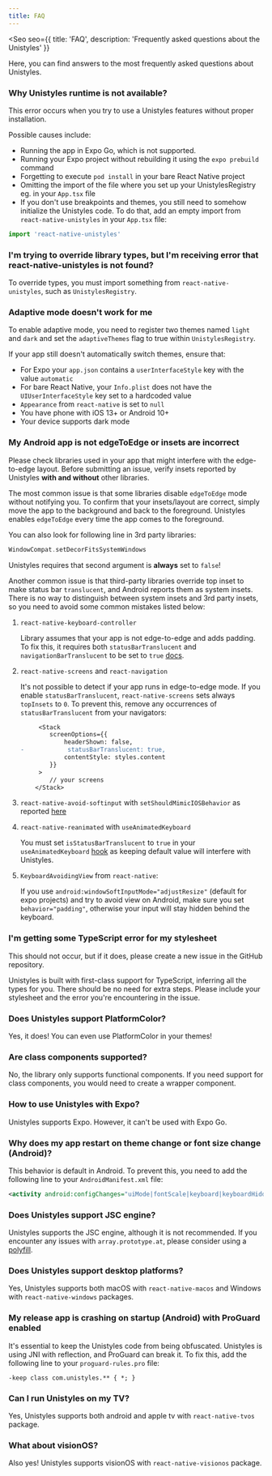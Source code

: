 ```yaml
---
title: FAQ
---
```



<Seo
    seo={{
        title: 'FAQ',
        description: 'Frequently asked questions about the Unistyles'
    }}
>

Here, you can find answers to the most frequently asked questions about Unistyles.

### Why Unistyles runtime is not available?

This error occurs when you try to use a Unistyles features without proper installation.

Possible causes include:
- Running the app in Expo Go, which is not supported.
- Running your Expo project without rebuilding it using the `expo prebuild` command
- Forgetting to execute `pod install` in your bare React Native project
- Omitting the import of the file where you set up your UnistylesRegistry eg. in your `App.tsx` file
- If you don't use breakpoints and themes, you still need to somehow initialize the Unistyles code. To do that, add an empty import from `react-native-unistyles` in your `App.tsx` file:

```ts
import 'react-native-unistyles'
```

### I'm trying to override library types, but I'm receiving error that react-native-unistyles is not found?

To override types, you must import something from `react-native-unistyles`, such as `UnistylesRegistry`.

### Adaptive mode doesn't work for me

To enable adaptive mode, you need to register two themes named `light` and `dark` and set the `adaptiveThemes` flag to true within `UnistylesRegistry`.

If your app still doesn't automatically switch themes, ensure that:
- For Expo your `app.json` contains a `userInterfaceStyle` key with the value `automatic`
- For bare React Native, your `Info.plist` does not have the `UIUserInterfaceStyle` key set to a hardcoded value
- `Appearance` from `react-native` is set to `null`
- You have phone with iOS 13+ or Android 10+
- Your device supports dark mode

### My Android app is not edgeToEdge or insets are incorrect

Please check libraries used in your app that might interfere with the edge-to-edge layout.
Before submitting an issue, verify insets reported by Unistyles **with and without** other libraries.

The most common issue is that some libraries disable `edgeToEdge` mode without notifying you. To confirm that your insets/layout are correct, simply move the app to the background and back to the foreground.
Unistyles enables `edgeToEdge` every time the app comes to the foreground.

You can also look for following line in 3rd party libraries:

```kotlin
WindowCompat.setDecorFitsSystemWindows
```

Unistyles requires that second argument is **always** set to `false`!

Another common issue is that third-party libraries override top inset to make status bar `translucent`, and Android reports them as system insets.
There is no way to distinguish between system insets and 3rd party insets, so you need to avoid some common mistakes listed below:

<Steps>

1. `react-native-keyboard-controller`

    Library assumes that your app is not edge-to-edge and adds padding. To fix this, it requires both `statusBarTranslucent` and `navigationBarTranslucent` to be set to `true` [docs](https://kirillzyusko.github.io/react-native-keyboard-controller/docs/api/keyboard-provider#props).

2. `react-native-screens` and `react-navigation`

    It's not possible to detect if your app runs in edge-to-edge mode. If you enable `statusBarTranslucent`, `react-native-screens` sets always `topInsets` to `0`.
    To prevent this, remove any occurrences of `statusBarTranslucent` from your navigators:

    ```diff lang="tsx"
         <Stack
            screenOptions={{
                headerShown: false,
    -            statusBarTranslucent: true,
                contentStyle: styles.content
            }}
         >
            // your screens
        </Stack>
    ```

3. `react-native-avoid-softinput` with `setShouldMimicIOSBehavior` as reported [here](https://github.com/mateusz1913/react-native-avoid-softinput/issues/200#issuecomment-2007527099)

4. `react-native-reanimated` with `useAnimatedKeyboard`

    You must set `isStatusBarTranslucent` to `true` in your `useAnimatedKeyboard` [hook](https://docs.swmansion.com/react-native-reanimated/docs/device/useAnimatedKeyboard#arguments)
    as keeping default value will interfere with Unistyles.

5. `KeyboardAvoidingView` from `react-native`:

    If you use `android:windowSoftInputMode="adjustResize"` (default for expo projects) and try to avoid view on Android, make sure you set `behavior="padding"`,
    otherwise your input will stay hidden behind the keyboard.

</Steps>

### I'm getting some TypeScript error for my stylesheet

This should not occur, but if it does, please create a new issue in the GitHub repository.

Unistyles is built with first-class support for TypeScript, inferring all the types for you.
There should be no need for extra steps. Please include your stylesheet and the error you're encountering in the issue.

### Does Unistyles support PlatformColor?

Yes, it does! You can even use PlatformColor in your themes!

### Are class components supported?

No, the library only supports functional components.
If you need support for class components, you would need to create a wrapper component.

### How to use Unistyles with Expo?

Unistyles supports Expo. However, it can't be used with Expo Go.

### Why does my app restart on theme change or font size change (Android)?

This behavior is default in Android. To prevent this, you need to add the following line to your `AndroidManifest.xml` file:

```xml /uiMode/ /fontScale/
<activity android:configChanges="uiMode|fontScale|keyboard|keyboardHidden|orientation|screenSize" />
```

### Does Unistyles support JSC engine?

Unistyles supports the JSC engine, although it is not recommended.
If you encounter any issues with `array.prototype.at`, please consider using a [polyfill](https://www.npmjs.com/package/array.prototype.at).

### Does Unistyles support desktop platforms?

Yes, Unistyles supports both macOS with `react-native-macos` and Windows with `react-native-windows` packages.

### My release app is crashing on startup (Android) with ProGuard enabled

It's essential to keep the Unistyles code from being obfuscated. Unistyles is using JNI with reflection, and ProGuard can break it.
To fix this, add the following line to your `proguard-rules.pro` file:

```proguard
-keep class com.unistyles.** { *; }
```

### Can I run Unistyles on my TV?

Yes, Unistyles supports both android and apple tv with `react-native-tvos` package.

### What about visionOS?

Also yes! Unistyles supports visionOS with `react-native-visionos` package.


</Seo>
